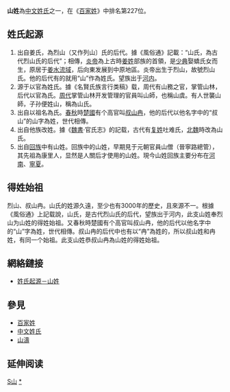 {{Unreferenced |time=2008-05-29T15:43:06+00:00 }}
{{姓氏
|姓氏=山
|拼音=Shān
|南京官話=shang<sup>1</sup>
|中国大陆=Shan
|台湾=Shan
|香港=San
|澳门=San
|新加坡=
|马来西亚=
|越南=Sơn/San
|韩国=
|反切=
|同音字=
|堂号=
|郡望=[[河南郡|河南郡]]
}}

'''山姓'''為[[中文姓氏|中文姓氏]]之一，在《[[百家姓|百家姓]]》中排名第227位。

== 姓氏起源 ==
#出自姜氏，為烈山（又作列山〕氏的后代。據《風俗通》記載：“山氏，為古代烈山氏的后代”；相傳，[[炎帝|炎帝]]為上古時[[姜姓|姜姓]]部族的首領，是[[少典|少典]]娶蟜氏女而生，原居于[[姜水流域|姜水流域]]，后向東发展到中原地區。炎帝出生于烈山，故號烈山氏。他的后代有的就用“山”作為姓氏。望族出于[[河内|河内]]。
#源于以官為姓氏。據《名賢氏族言行类稿》载，周代有山務之官，掌管山林，后代以官為氏。[[周代|周代]]掌管山林开发管理的官員叫山師，也稱山虞。有人世襲山師，子孙便姓山，稱為山氏。
#出自以祖名為氏。[[春秋时期|春秋]]時[[楚國|楚國]]有个高官叫[[叔山冉|叔山冉]]，他的后代以他名字中的“叔山”的山字為姓，世代相傳。
#出自他族改姓。據《[[魏書|魏書]]·官氏志》的記载，古代有[[复姓|复姓]]吐难氏，[[北魏|北魏]]時改為山氏。
#出自[[回族|回族]]中有山姓。回族中的山姓，早期見于元朝官員山僧（晉寧路總管），其先祖為康里人，显然是人關后才使用的山姓。現今山姓回族主要分布在[[河南|河南]]、[[寧夏|寧夏]]。

== 得姓始祖 ==
烈山、叔山冉。山氏的姓源久遠，至少也有3000年的歷史，且來源不一。根據《風俗通》上記载說，山氏，是古代烈山氏的后代，望族出于河内，此支山姓奉烈山为山姓的得姓始祖。又春秋時楚國有个高官叫叔山冉，他的后代以他名字中的“山”字為姓，世代相傳。叔山冉的后代中也有以“冉”為姓的，所以叔山姓和冉姓，有同一个始祖。此支山姓恭叔山冉為山姓的得姓始祖。

== 網絡鏈接 ==
*[https://web.archive.org/web/20070715101047/http://www.shaohome.com/shaohome/baijiaxingqiyuan/20061204313.html 姓氏起源－山姓]

== 參見 ==
*[[百家姓|百家姓]]
*[[中文姓氏|中文姓氏]]
*[[山濤|山濤]]

== 延伸阅读 ==
{{Wikisource further reading}}

[[Category:漢姓|S山]]
[[Category:山姓|*]]
